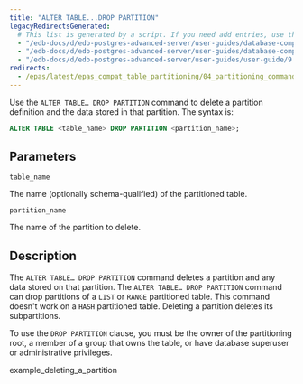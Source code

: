 ```yaml
---
title: "ALTER TABLE...DROP PARTITION"
legacyRedirectsGenerated:
  # This list is generated by a script. If you need add entries, use the `legacyRedirects` key.
  - "/edb-docs/d/edb-postgres-advanced-server/user-guides/database-compatibility-for-oracle-developers-guide/9.6/Database_Compatibility_for_Oracle_Developers_Guide_v9.6.1.113.html"
  - "/edb-docs/d/edb-postgres-advanced-server/user-guides/database-compatibility-for-oracle-developers-guide/9.5/Database_Compatibility_for_Oracle_Developers_Guide.1.338.html"
  - "/edb-docs/d/edb-postgres-advanced-server/user-guides/user-guide/9.5/EDB_Postgres_Enterprise_Guide.1.062.html"
redirects:
  - /epas/latest/epas_compat_table_partitioning/04_partitioning_commands_compatible_with_oracle_databases/13_alter_table_drop_partition/ #generated for docs/epas/reorg-role-use-case-mode
---
```


<div id="alter_table_drop_partition" class="registered_link"></div>

Use the `ALTER TABLE… DROP PARTITION` command to delete a partition definition and the data stored in that partition. The syntax is:

```sql
ALTER TABLE <table_name> DROP PARTITION <partition_name>;
```

## Parameters

`table_name`

 The name (optionally schema-qualified) of the partitioned table.

`partition_name`

 The name of the partition to delete.

## Description

The `ALTER TABLE… DROP PARTITION` command deletes a partition and any data stored on that partition. The `ALTER TABLE… DROP PARTITION` command can drop partitions of a `LIST` or `RANGE` partitioned table. This command doesn't work on a `HASH` partitioned table. Deleting a partition deletes its subpartitions.

To use the `DROP PARTITION` clause, you must be the owner of the partitioning root, a member of a group that owns the table, or have database superuser or administrative privileges.

<div class="toctree" maxdepth="3">

example_deleting_a_partition

</div>
